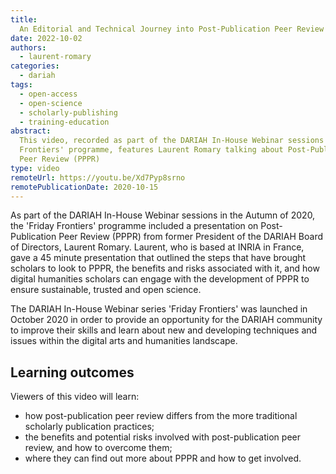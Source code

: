 ```yaml
---
title:
  An Editorial and Technical Journey into Post-Publication Peer Review (PPPR)
date: 2022-10-02
authors:
  - laurent-romary
categories:
  - dariah
tags:
  - open-access
  - open-science
  - scholarly-publishing
  - training-education
abstract:
  This video, recorded as part of the DARIAH In-House Webinar sessions 'Friday
  Frontiers' programme, features Laurent Romary talking about Post-Publication
  Peer Review (PPPR)
type: video
remoteUrl: https://youtu.be/Xd7Pyp8srno
remotePublicationDate: 2020-10-15
---
```


As part of the DARIAH In-House Webinar sessions in the Autumn of 2020, the
'Friday Frontiers' programme included a presentation on Post-Publication Peer
Review (PPPR) from former President of the DARIAH Board of Directors, Laurent
Romary. Laurent, who is based at INRIA in France, gave a 45 minute presentation
that outlined the steps that have brought scholars to look to PPPR, the benefits
and risks associated with it, and how digital humanities scholars can engage
with the development of PPPR to ensure sustainable, trusted and open science.

The DARIAH In-House Webinar series 'Friday Frontiers' was launched in October
2020 in order to provide an opportunity for the DARIAH community to improve
their skills and learn about new and developing techniques and issues within the
digital arts and humanities landscape.

## Learning outcomes

Viewers of this video will learn:

- how post-publication peer review differs from the more traditional scholarly
  publication practices;
- the benefits and potential risks involved with post-publication peer review,
  and how to overcome them;
- where they can find out more about PPPR and how to get involved.

<VideoCard
  title="Click to view"
  subtitle="An Editorial and Technical Journey into Post-Publication Peer Review (PPPR)"
  id="Xd7Pyp8srno"
  image="images/PPPR-title-slide.png"
/>
